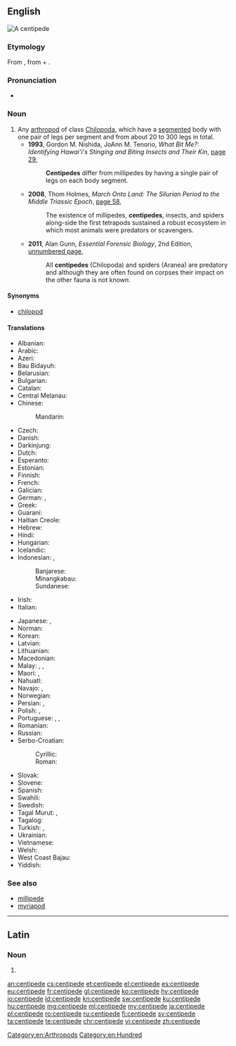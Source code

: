 ==English==
{{wikipedia}}
[[Image:Chilopod_%28Marshal_Hedin%29.jpg|thumb|right|A centipede]]
{{wikispecies|Chilopoda}}

===Etymology===
From {{etyl|fr|en}} {{term|centipède|lang=fr}}, from {{etyl|la|en}} {{term|centi-||hundred|lang=la}} + {{term|pedis||foot|lang=la}}.

===Pronunciation===
* {{a|UK}} {{IPA|/ˈsɛnt.ɪ.pid/|lang=en}}

===Noun===
{{en-noun}}

# Any [[arthropod]] of class [[Chilopoda]], which have a [[segmented]] body with one pair of legs per segment and from about 20 to 300 legs in total.
#* '''1993''', Gordon M. Nishida, JoAnn M. Tenorio, ''What Bit Me?: Identifying Hawai'i's Stinging and Biting Insects and Their Kin'', [http://books.google.com.au/books?id=a-TnX5GLiT4C&pg=PA29&dq=%22centipede%22%7C%22centipedes%22&hl=en&sa=X&ei=ypOMU_--JMW6kAWLtYCoBg&redir_esc=y#v=onepage&q=%22centipede%22%7C%22centipedes%22&f=false page 29],
#*: '''Centipedes''' differ from millipedes by having a single pair of legs on each body segment.
#* '''2008''', Thom Holmes, ''March Onto Land: The Silurian Period to the Middle Triassic Epoch'', [http://books.google.com.au/books?id=j-sOYynMAAMC&pg=PA58&dq=%22centipede%22%7C%22centipedes%22&hl=en&sa=X&ei=ypOMU_--JMW6kAWLtYCoBg&redir_esc=y#v=onepage&q=%22centipede%22%7C%22centipedes%22&f=false page 58],
#*: The existence of millipedes, '''centipedes''', insects, and spiders along-side the first tetrapods sustained a robust ecosystem in which most animals were predators or scavengers.
#* '''2011''', Alan Gunn, ''Essential Forensic Biology'', 2nd Edition, [http://books.google.com.au/books?id=IaQsqg7bKS0C&pg=PT94&dq=%22centipede%22%7C%22centipedes%22&hl=en&sa=X&ei=ypOMU_--JMW6kAWLtYCoBg&redir_esc=y#v=onepage&q=%22centipede%22%7C%22centipedes%22&f=false unnumbered page],
#*: All '''centipedes''' (Chilopoda) and spiders (Aranea) are predatory and although they are often found on corpses their impact on the other fauna is not known.

====Synonyms====
* {{sense|any species of class Chilopoda}} [[chilopod]]

====Translations====
{{trans-top|a segmented arthropod of class Chilopoda}}
* Albanian: {{t|sq|njëqindkëmbëshi}}
* Arabic: {{t|ar|حَرِيش|m}}
* Azeri: {{t+|az|qırxayaq}}
* Bau Bidayuh: {{t|sne|ripapien}}
* Belarusian: {{t|be|cаракано́жка|f|sc=Cyrl}}
* Bulgarian: {{t|bg|стоно́жка|f|sc=Cyrl}}
* Catalan: {{t|ca|centpeus}}
* Central Melanau: {{t|mel|belipan}}
* Chinese:
*: Mandarin: {{t+|cmn|蜈蚣|tr=wúgōng|sc=Hani}}
* Czech: {{t+|cs|stonožka|f}}
* Danish: {{t|da|skolopender}}
* Darkinjung: {{t|xda|búrranburran}}
* Dutch: {{t+|nl|duizendpoot|m}}
* Esperanto: {{t|eo|centpiedulo}}
* Estonian: {{t|et|sadajalgne}}
* Finnish: {{t|fi|juoksujalkainen}}
* French: {{t+|fr|centipède|m}}
* Galician: {{t|gl|cempés}}
* German: {{t|de|Hundertfüßer|m}}, {{t+|de|Tausendfüßer|m}}
* Greek: {{t+|el|σαρανταποδαρούσα|f|sc=Grek}}
* Guaraní: {{t|gn|japeusa}}
* Haitian Creole: {{t|ht|miryapod}}
* Hebrew: {{t+|he|נדל|m|tr=nadal}}
* Hindi: {{t|hi|चालीसपद|tr=cālīspad|sc=Deva}}
* Hungarian: {{t+|hu|százlábú}}
* Icelandic: {{t|is|margfætlur}}
* Indonesian: {{t+|id|kelabang}}, {{t+|id|lipan}}
*: Banjarese: {{t|bjn|halilipan}}
*: Minangkabau: {{t|min|sipasan}}
*: Sundanese: {{t+|su|babakaur}}
* Irish: {{t|ga|céadchosach}}
* Italian: {{t|it|centopiedi|m}}
{{trans-mid}}
* Japanese: {{t|ja|ムカデ|tr=mukade|sc=Jpan}}, {{t+|ja|百足|tr=むかで, mukade|sc=Jpan}} 
* Norman: {{t|nrf|bête à chent pids|f}}
* Korean: {{t+|ko|지네|sc=Kore}}
* Latvian: {{t|lv|simtkāji}}
* Lithuanian: {{t|lt|lūpakojai}}
* Macedonian: {{t|mk|стоногалка|f}}
* Malay: {{t|ms|lipan}}, {{t|ms|sepesan}}, {{t|ms|kelabang}}
* Maori: {{t|mi|weri}}, {{t|mi|wakapihau}}
* Nahuatl: {{t|nah|petlazolcoatl}}
* Navajo: {{t|nv|jááłánii}}, {{t|nv|jáád łánii}}
* Norwegian: {{t|no|skolopender|m}}
* Persian: {{t+|fa|صدپا|tr=sad-pâ|sc=fa-Arab}}, {{t+|fa|پرپا|sc=fa-Arab}}
* Polish: {{t+|pl|stonoga|f}}, {{t|pl|pareczniki}}
* Portuguese: {{t|pt|centípede|m}}, {{t+|pt|centopeia|f}}, {{t|pt|quilópode}}
* Romanian: {{t|ro|centiped}}
* Russian: {{t+|ru|сороконо́жка|f}}
* Serbo-Croatian:
*: Cyrillic: {{t|sh|стонога|f}}
*: Roman: {{t+|sh|stonoga|f}}
* Slovak: {{t|sk|stonožka|f}}
* Slovene: {{t+|sl|stonoga}}
* Spanish: {{t+|es|ciempiés|m}}
* Swahili: {{t+|sw|tandu}}
* Swedish: {{t|sv|enkelfoting|c}}
* Tagal Murut: {{t|mvv|nipal}}, {{t|mvv|ripal}}
* Tagalog: {{t+|tl|alupihan}}
* Turkish: {{t+|tr|kırkayak}}, {{t|tr|çıya}}
* Ukrainian: {{t|uk|cороконі́жка|f|sc=Cyrl}}
* Vietnamese: {{t|vi|con rít}}
* Welsh: {{t|cy|neidr gantroed}}
* West Coast Bajau: {{t|bdr|melipan}}
* Yiddish: {{t|yi|סענטיפּעדע|sc=Hebr}}
{{trans-bottom}}

===See also===
* [[millipede]]
* [[myriapod]]

[[Category:en:Arthropods]]
[[Category:en:Hundred]]

----

==Latin==

===Noun===
{{la-noun-form|centipede}}

# {{inflection of|centipēs||abl|s|lang=la}}

[[an:centipede]]
[[cs:centipede]]
[[et:centipede]]
[[el:centipede]]
[[es:centipede]]
[[eu:centipede]]
[[fr:centipede]]
[[gl:centipede]]
[[ko:centipede]]
[[hy:centipede]]
[[io:centipede]]
[[id:centipede]]
[[kn:centipede]]
[[sw:centipede]]
[[ku:centipede]]
[[hu:centipede]]
[[mg:centipede]]
[[ml:centipede]]
[[my:centipede]]
[[ja:centipede]]
[[pl:centipede]]
[[ro:centipede]]
[[ru:centipede]]
[[fi:centipede]]
[[sv:centipede]]
[[ta:centipede]]
[[te:centipede]]
[[chr:centipede]]
[[vi:centipede]]
[[zh:centipede]]